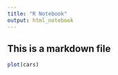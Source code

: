 ---
title: "R Notebook"
output: html_notebook
---

## This is a markdown file
```{r}
plot(cars)
```

